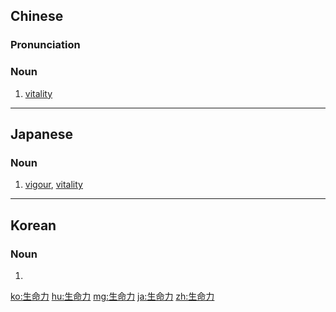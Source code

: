 ==Chinese==
{{zh-forms|type=21}}

===Pronunciation===
{{zh-pron
|m=shēngmìnglì
|c=sang1 ming6 lik6
|cat=n
}}

===Noun===
{{zh-noun}}

# [[vitality]]

----

==Japanese==
{{ja-kanjitab|せい|めい|りょく|yomi=on}}

===Noun===
{{ja-noun|せいめいりょく}}

# [[vigour]], [[vitality]]

----

==Korean==
{{ko-hanjatab}}

===Noun===
{{ko-noun|hj|hangeul=생명력}}

# {{hanja form of|생명력|[[vitality]]}}

[[ko:生命力]]
[[hu:生命力]]
[[mg:生命力]]
[[ja:生命力]]
[[zh:生命力]]